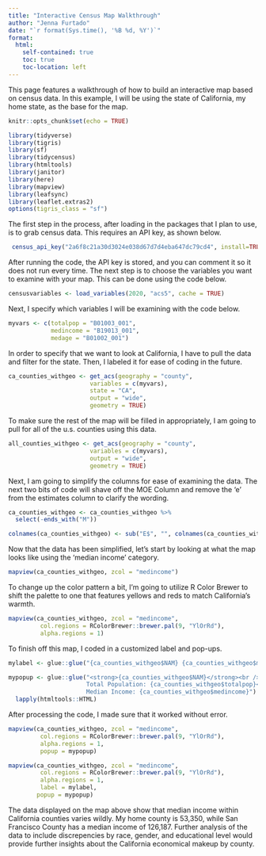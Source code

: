 ```yaml
---
title: "Interactive Census Map Walkthrough"
author: "Jenna Furtado"
date: "`r format(Sys.time(), '%B %d, %Y')`"
format:
  html:
    self-contained: true
    toc: true
    toc-location: left
---
```


This page features a walkthrough of how to build an interactive map based on census data. In this example, I will be using the state of California, my home state, as the base for the map. 

```r
knitr::opts_chunk$set(echo = TRUE)

library(tidyverse)
library(tigris)
library(sf)
library(tidycensus)
library(htmltools)
library(janitor)
library(here)
library(mapview)
library(leafsync)
library(leaflet.extras2)
options(tigris_class = "sf")


```

The first step in the process, after loading in the packages that I plan to use, is to grab census data. This requires an API key, as shown below.

```r
 census_api_key("2a6f8c21a30d3024e038d67d7d4eba647dc79cd4", install=TRUE, overwrite = TRUE)
```

After running the code, the API key is stored, and you can comment it so it does not run every time. The next step is to choose the variables you want to examine with your map. This can be done using the code below.

```r
censusvariables <- load_variables(2020, "acs5", cache = TRUE)
```
Next, I specify which variables I will be examining with the code below.
```r
myvars <- c(totalpop = "B01003_001",
            medincome = "B19013_001",
            medage = "B01002_001")
```
In order to specify that we want to look at California, I have to pull the data and filter for the state. Then, I labeled it for ease of coding in the future.
```r
ca_counties_withgeo <- get_acs(geography = "county",
                       variables = c(myvars),
                       state = "CA",
                       output = "wide",
                       geometry = TRUE)
```
To make sure the rest of the map will be filled in appropriately, I am going to pull for all of the u.s. counties using this data.
```r
all_counties_withgeo <- get_acs(geography = "county",
                       variables = c(myvars),
                       output = "wide",
                       geometry = TRUE)
```
Next, I am going to simplify the columns for ease of examining the data. The next two bits of code will shave off the MOE Column and remove the 'e' from the estimates column to clarify the wording.
```r
ca_counties_withgeo <- ca_counties_withgeo %>%
  select(-ends_with("M"))
```

```r
colnames(ca_counties_withgeo) <- sub("E$", "", colnames(ca_counties_withgeo)) 
```
Now that the data has been simplified, let's start by looking at what the map looks like using the 'median income' category.
```r
mapview(ca_counties_withgeo, zcol = "medincome")
```
To change up the color pattern a bit, I'm going to utilize R Color Brewer to shift the palette to one that features yellows and reds to match California's warmth.
```r
mapview(ca_counties_withgeo, zcol = "medincome", 
         col.regions = RColorBrewer::brewer.pal(9, "YlOrRd"), 
         alpha.regions = 1)
```
To finish off this map, I coded in a customized label and pop-ups. 
```r
mylabel <- glue::glue("{ca_counties_withgeo$NAM} {ca_counties_withgeo$medincome}")

mypopup <- glue::glue("<strong>{ca_counties_withgeo$NAM}</strong><br />
                      Total Population: {ca_counties_withgeo$totalpop}<br />
                      Median Income: {ca_counties_withgeo$medincome}") %>% 
  lapply(htmltools::HTML)
```
After processing the code, I made sure that it worked without error.
```r
mapview(ca_counties_withgeo, zcol = "medincome", 
         col.regions = RColorBrewer::brewer.pal(9, "YlOrRd"), 
         alpha.regions = 1,
         popup = mypopup)
```

```r
mapview(ca_counties_withgeo, zcol = "medincome", 
         col.regions = RColorBrewer::brewer.pal(9, "YlOrRd"), 
         alpha.regions = 1,
         label = mylabel,
        popup = mypopup)
```

The data displayed on the map above show that median income within California counties varies wildly. My home county is 53,350, while San Francisco County has a median income of 126,187. Further analysis of the data to include discrepencies by race, gender, and educational level would provide further insights about the California economical makeup by county.
